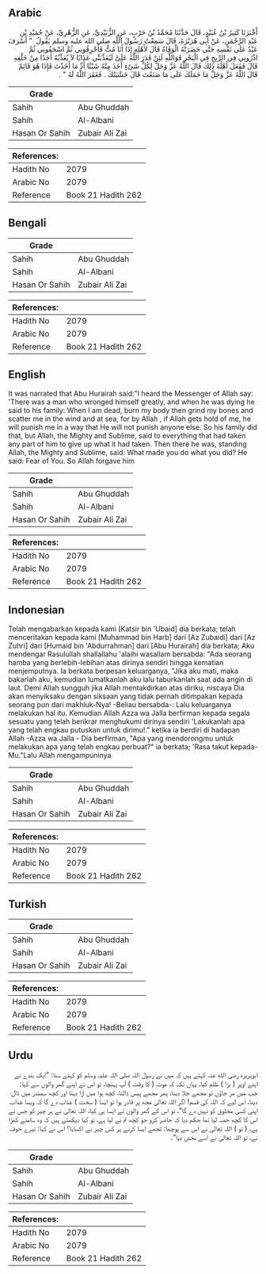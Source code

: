## Arabic


<div dir="rtl" lang="ar" style={{fontSize:'larger',backgroundColor:'#f8f9fa',padding:20}}>
أَخْبَرَنَا كَثِيرُ بْنُ عُبَيْدٍ، قَالَ حَدَّثَنَا مُحَمَّدُ بْنُ حَرْبٍ، عَنِ الزُّبَيْدِيِّ، عَنِ الزُّهْرِيِّ، عَنْ حُمَيْدِ بْنِ عَبْدِ الرَّحْمَنِ، عَنْ أَبِي هُرَيْرَةَ، قَالَ سَمِعْتُ رَسُولَ اللَّهِ صلى الله عليه وسلم يَقُولُ ‏ "‏ أَسْرَفَ عَبْدٌ عَلَى نَفْسِهِ حَتَّى حَضَرَتْهُ الْوَفَاةُ قَالَ لأَهْلِهِ إِذَا أَنَا مُتُّ فَأَحْرِقُونِي ثُمَّ اسْحَقُونِي ثُمَّ اذْرُونِي فِي الرِّيحِ فِي الْبَحْرِ فَوَاللَّهِ لَئِنْ قَدَرَ اللَّهُ عَلَىَّ لَيُعَذِّبَنِّي عَذَابًا لاَ يُعَذِّبُهُ أَحَدًا مِنْ خَلْقِهِ قَالَ فَفَعَلَ أَهْلُهُ ذَلِكَ قَالَ اللَّهُ عَزَّ وَجَلَّ لِكُلِّ شَىْءٍ أَخَذَ مِنْهُ شَيْئًا أَدِّ مَا أَخَذْتَ فَإِذَا هُوَ قَائِمٌ قَالَ اللَّهُ عَزَّ وَجَلَّ مَا حَمَلَكَ عَلَى مَا صَنَعْتَ قَالَ خَشْيَتُكَ ‏.‏ فَغَفَرَ اللَّهُ لَهُ ‏"‏ ‏.‏
</div>
<div style={{backgroundColor:'#f8f9fa',padding:20, marginBottom: 10}}><table> <thead> <tr> <th>Grade</th> <th></th> </tr> </thead> <tbody> <tr><td>Sahih</td><td>Abu Ghuddah</td></tr><tr><td>Sahih</td><td>Al-Albani</td></tr><tr><td>Hasan Or Sahih</td><td>Zubair Ali Zai</td></tr></tbody></table><table> <thead> <tr> <th>References:</th> <th></th> </tr> </thead> <tbody><tr><td>Hadith No</td><td>2079</td></tr><tr><td>Arabic No</td><td>2079</td></tr><tr><td>Reference</td><td>Book 21 Hadith 262</td></tr></tbody></table></div>

## Bengali


<div dir="ltr" lang="bn" style={{fontSize:'larger',backgroundColor:'#f8f9fa',padding:20}}>

</div>
<div style={{backgroundColor:'#f8f9fa',padding:20, marginBottom: 10}}><table> <thead> <tr> <th>Grade</th> <th></th> </tr> </thead> <tbody> <tr><td>Sahih</td><td>Abu Ghuddah</td></tr><tr><td>Sahih</td><td>Al-Albani</td></tr><tr><td>Hasan Or Sahih</td><td>Zubair Ali Zai</td></tr></tbody></table><table> <thead> <tr> <th>References:</th> <th></th> </tr> </thead> <tbody><tr><td>Hadith No</td><td>2079</td></tr><tr><td>Arabic No</td><td>2079</td></tr><tr><td>Reference</td><td>Book 21 Hadith 262</td></tr></tbody></table></div>

## English


<div dir="ltr" lang="en" style={{fontSize:'larger',backgroundColor:'#f8f9fa',padding:20}}>
It was narrated that Abu Hurairah said:"I heard the Messenger of Allah say: 'There was a man who wronged himself greatly, and when he was dying he said to his family: When I am dead, burn my body then grind my bones and scatter me in the wind and at sea, for by Allah , if Allah gets hold of me, he will punish me in a way that He will not punish anyone else. So his family did that, but Allah, the Mighty and Sublime, said to everything that had taken any part of him to give up what it had taken. Then there he was, standing Allah, the Mighty and Sublime, said: What made you do what you did? He said: Fear of You. So Allah forgave him
</div>
<div style={{backgroundColor:'#f8f9fa',padding:20, marginBottom: 10}}><table> <thead> <tr> <th>Grade</th> <th></th> </tr> </thead> <tbody> <tr><td>Sahih</td><td>Abu Ghuddah</td></tr><tr><td>Sahih</td><td>Al-Albani</td></tr><tr><td>Hasan Or Sahih</td><td>Zubair Ali Zai</td></tr></tbody></table><table> <thead> <tr> <th>References:</th> <th></th> </tr> </thead> <tbody><tr><td>Hadith No</td><td>2079</td></tr><tr><td>Arabic No</td><td>2079</td></tr><tr><td>Reference</td><td>Book 21 Hadith 262</td></tr></tbody></table></div>

## Indonesian


<div dir="ltr" lang="id" style={{fontSize:'larger',backgroundColor:'#f8f9fa',padding:20}}>
Telah mengabarkan kepada kami [Katsir bin 'Ubaid] dia berkata; telah menceritakan kepada kami [Muhammad bin Harb] dari [Az Zubaidi] dari [Az Zuhri] dari [Humaid bin 'Abdurrahman] dari [Abu Hurairah] dia berkata; Aku mendengar Rasulullah shallallahu 'alaihi wasallam bersabda: "Ada seorang hamba yang berlebih-lebihan atas dirinya sendiri hingga kematian menjemputnya. Ia berkata berpesan keluarganya, "Jika aku mati, maka bakarlah aku, kemudian lumatkanlah aku lalu taburkanlah saat ada angin di laut. Demi Allah sungguh jika Allah mentakdirkan atas diriku, niscaya Dia akan menyiksaku dengan siksaan yang tidak pernah ditimpakan kepada seorang pun dari makhluk-Nya! -Beliau bersabda-: Lalu keluarganya melakukan hal itu. Kemudian Allah Azza wa Jalla berfirman kepada segala sesuatu yang telah berikrar menghukumi dirinya sendiri 'Lakukanlah apa yang telah engkau putuskan untuk dirimu!." ketika ia berdiri di hadapan Allah -Azza wa Jalla - Dia berfirman, "Apa yang mendorongmu untuk melakukan apa yang telah engkau perbuat?" ia berkata; 'Rasa takut kepada-Mu."Lalu Allah mengampuninya
</div>
<div style={{backgroundColor:'#f8f9fa',padding:20, marginBottom: 10}}><table> <thead> <tr> <th>Grade</th> <th></th> </tr> </thead> <tbody> <tr><td>Sahih</td><td>Abu Ghuddah</td></tr><tr><td>Sahih</td><td>Al-Albani</td></tr><tr><td>Hasan Or Sahih</td><td>Zubair Ali Zai</td></tr></tbody></table><table> <thead> <tr> <th>References:</th> <th></th> </tr> </thead> <tbody><tr><td>Hadith No</td><td>2079</td></tr><tr><td>Arabic No</td><td>2079</td></tr><tr><td>Reference</td><td>Book 21 Hadith 262</td></tr></tbody></table></div>

## Turkish


<div dir="ltr" lang="tr" style={{fontSize:'larger',backgroundColor:'#f8f9fa',padding:20}}>

</div>
<div style={{backgroundColor:'#f8f9fa',padding:20, marginBottom: 10}}><table> <thead> <tr> <th>Grade</th> <th></th> </tr> </thead> <tbody> <tr><td>Sahih</td><td>Abu Ghuddah</td></tr><tr><td>Sahih</td><td>Al-Albani</td></tr><tr><td>Hasan Or Sahih</td><td>Zubair Ali Zai</td></tr></tbody></table><table> <thead> <tr> <th>References:</th> <th></th> </tr> </thead> <tbody><tr><td>Hadith No</td><td>2079</td></tr><tr><td>Arabic No</td><td>2079</td></tr><tr><td>Reference</td><td>Book 21 Hadith 262</td></tr></tbody></table></div>

## Urdu


<div dir="rtl" lang="ur" style={{fontSize:'larger',backgroundColor:'#f8f9fa',padding:20}}>
ابوہریرہ رضی الله عنہ کہتے ہیں کہ میں نے رسول اللہ صلی اللہ علیہ وسلم کو کہتے سنا: ”ایک بندے نے اپنے اوپر ( بڑا ) ظلم کیا، یہاں تک کہ موت ( کا وقت ) آپ پہنچا، تو اس نے اپنے گھر والوں سے کہا: جب میں مر جاؤں تو مجھے جلا دینا، پھر مجھے پیس ڈالنا، کچھ ہوا میں اڑا دینا اور کچھ سمندر میں ڈال دینا، اس لیے کہ اللہ کی قسم! اگر اللہ تعالیٰ مجھ پر قادر ہوا تو ایسا ( سخت ) عذاب دے گا کہ ویسا عذاب اپنی کسی مخلوق کو نہیں دے گا“، تو اس کے گھر والوں نے ایسا ہی کیا، اللہ تعالیٰ نے ہر چیز کو جس نے اس کا کچھ حصہ لیا تھا حکم دیا کہ حاضر کرو جو کچھ تم نے لیا ہے، تو کیا دیکھتے ہیں کہ وہ سامنے کھڑا ہے، ( تو ) اللہ تعالیٰ نے اس سے پوچھا: تجھے ایسا کرنے پر کس چیز نے اکسایا؟ اس نے کہا: تیرے خوف نے، تو اللہ تعالیٰ نے اسے بخش دیا“۔
</div>
<div style={{backgroundColor:'#f8f9fa',padding:20, marginBottom: 10}}><table> <thead> <tr> <th>Grade</th> <th></th> </tr> </thead> <tbody> <tr><td>Sahih</td><td>Abu Ghuddah</td></tr><tr><td>Sahih</td><td>Al-Albani</td></tr><tr><td>Hasan Or Sahih</td><td>Zubair Ali Zai</td></tr></tbody></table><table> <thead> <tr> <th>References:</th> <th></th> </tr> </thead> <tbody><tr><td>Hadith No</td><td>2079</td></tr><tr><td>Arabic No</td><td>2079</td></tr><tr><td>Reference</td><td>Book 21 Hadith 262</td></tr></tbody></table></div>